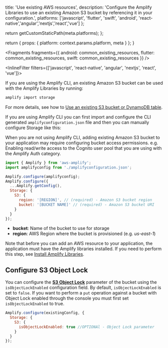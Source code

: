 
  title: 'Use existing AWS resources',
  description:
    'Configure the Amplify Libraries to use an existing Amazon S3 bucket by referencing it in your configuration.',
  platforms: ['javascript', 'flutter', 'swift', 'android', 'react-native','angular','nextjs','react','vue'] 
};

  return getCustomStaticPath(meta.platforms);
};

  return {
    props: {
      platform: context.params.platform,
      meta
    }
  };
}


<Fragments
  fragments={{
    android: common_existing_resources,
    flutter: common_existing_resources,
    swift: common_existing_resources
  }}
/>

<InlineFilter filters={['javascript', 'react-native', 'angular', 'nextjs', 'react', 'vue']}>

If you are using the Amplify CLI, an existing Amazon S3 bucket can be used with the Amplify Libraries by running:

```bash
amplify import storage
```

For more details, see how to [Use an existing S3 bucket or DynamoDB table](/[platform]/build-a-backend/storage/import/).

If you are using Amplify CLI you can first import and configure the CLI generated `amplifyconfiguration.json` file and then you can manually configure Storage like this:

<Callout warning>
  When you are not using Amplify CLI, adding existing Amazon S3 bucket to your
  application may require configuring bucket access permissions. e.g. Enabling
  read/write access to the Cognito user pool that you are using with the Amplify
  Auth category.
</Callout>

```javascript
import { Amplify } from 'aws-amplify';
import amplifyconfig from './amplifyconfiguration.json';

Amplify.configure(amplifyconfig);
Amplify.configure({
  ...Amplify.getConfig(),
  Storage: {
    S3: {
      region: '[REGION]', // (required) - Amazon S3 bucket region
      bucket: '[BUCKET NAME]' // (required) - Amazon S3 bucket URI
    }
  }
});
```

- **bucket**: Name of the bucket to use for storage
- **region**: AWS Region where the bucket is provisioned (e.g. _us-east-1_)

Note that before you can add an AWS resource to your application, the application must have the Amplify libraries installed. If you need to perform this step, see [Install Amplify Libraries](/[platform]/start/project-setup/create-application/#n2-install-amplify-libraries).

## Configure S3 Object Lock

You can configure the [**S3 Object Lock**](https://aws.amazon.com/blogs/storage/protecting-data-with-amazon-s3-object-lock/) parameter of the bucket using the `isObjectLockEnabled` configuration field. By default, `isObjectLockEnabled` is set to `false`. If you want to perform a `put` operation against a bucket with Object Lock enabled through the console you must first set `isObjectLockEnabled` to true.

```javascript
Amplify.configure(existingConfig, {
  Storage: {
    S3: {
      isObjectLockEnabled: true //OPTIONAl - Object Lock parameter
    }
  }
});
```

</InlineFilter>
